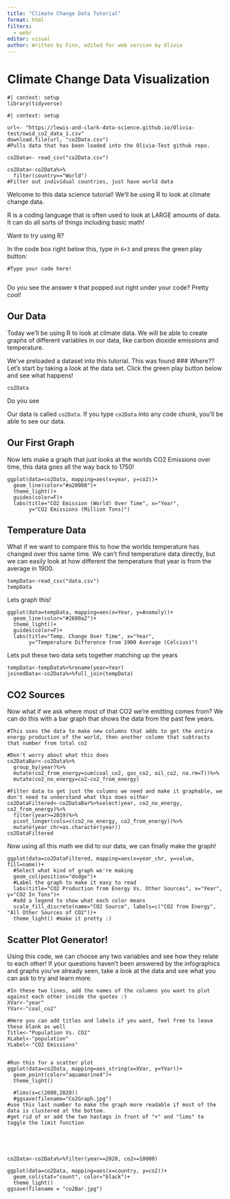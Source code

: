 ```yaml
---
title: "Climate Change Data Tutorial"
format: html
filters:
  - webr
editor: visual
author: Written by Finn, edited for web version by Olivia 
---
```


# Climate Change Data Visualization

```webr-r
#| context: setup
library(tidyverse)
```

```webr-r
#| context: setup

url<- "https://lewis-and-clark-data-science.github.io/Olivia-test/owid_co2_data_1.csv"
download.file(url, "co2Data.csv")
#Pulls data that has been loaded into the Olivia-Test github repo. 

co2Data<- read_csv("co2Data.csv")

co2Data<-co2Data%>%
  filter(country=="World")
#Filter out individual countries, just have world data
```

Welcome to this data science tutorial! We'll be using R to look at climate change data.

R is a coding language that is often used to look at LARGE amounts of data. It can do all sorts of things including basic math! 

Want to try using R? 

In the code box right below this, type in `6+3` and press the green play button: 

```webr-r
#Type your code here! 


```

Do you see the answer `9` that popped out right under your code? Pretty cool! 

## Our Data

Today we'll be using R to look at climate data. We will be able to create graphs of different variables in our data, like carbon dioxide emissions and temperature. 

We've preloaded a dataset into this tutorial. This was found 
### Where??
Let's start by taking a look at the data set. Click the green play button below and see what happens! 

```webr-r
co2Data
```

Do you see

Our data is called `co2Data`. If you type `co2Data` into any code chunk, you'll be able to see our data. 


## Our First Graph

Now lets make a graph that just looks at the worlds CO2 Emissions over time, this data goes all the way back to 1750!

```webr-r
ggplot(data=co2Data, mapping=aes(x=year, y=co2))+
  geom_line(color="#a20000")+
  theme_light()+
  guides(color=F)+
  labs(title="CO2 Emission (World) Over Time", x="Year", 
       y="CO2 Emissions (Million Tons)")
```

## Temperature Data

What if we want to compare this to how the worlds temperature has changed over this same time. We can't find temperature data directly, but we can easily look at how different the temperature that year is from the average in 1900.

```webr-r
tempData<-read_csv("data.csv")
tempData

```

Lets graph this!

```webr-r
ggplot(data=tempData, mapping=aes(x=Year, y=Anomaly))+
  geom_line(color="#2600a2")+
  theme_light()+
  guides(color=F)+
  labs(title="Temp. Change Over Time", x="Year", 
       y="Temperature Difference from 1900 Average (Celcius)")
```

Lets put these two data sets together matching up the years

```webr-r
tempData<-tempData%>%rename(year=Year)
joinedData<-co2Data%>%full_join(tempData)

```

## CO2 Sources

Now what if we ask where most of that CO2 we're emitting comes from? We can do this with a bar graph that shows the data from the past few years.

```webr-r
#This uses the data to make new columns that adds to get the entire energy production of the world, then another column that subtracts that number from total co2

#Don't worry about what this does
co2DataBar<-co2Data%>%
  group_by(year)%>%
  mutate(co2_from_energy=sum(coal_co2, gas_co2, oil_co2, na.rm=T))%>%
  mutate(co2_no_energy=co2-co2_from_energy)

#Filter data to get just the columns we need and make it graphable, we don't need to understand what this does either
co2DataFiltered<-co2DataBar%>%select(year, co2_no_energy, co2_from_energy)%>%
  filter(year>=2019)%>%
  pivot_longer(cols=c(co2_no_energy, co2_from_energy))%>%
  mutate(year_chr=as.character(year))
co2DataFiltered

```

Now using all this math we did to our data, we can finally make the graph!

```webr-r
ggplot(data=co2DataFiltered, mapping=aes(x=year_chr, y=value, fill=name))+
  #Select what kind of graph we're making
  geom_col(position="dodge")+
  #Label the graph to make it easy to read
  labs(title="CO2 Production from Energy Vs. Other Sources", x="Year", y="CO2 In Tons")+
  #add a legend to show what each color means 
  scale_fill_discrete(name="CO2 Source", labels=c("CO2 from Energy", "All Other Sources of CO2"))+
  theme_light() #make it pretty :)
```

## Scatter Plot Generator!

Using this code, we can choose any two variables and see how they relate to each other! If your questions haven't been answered by the infographics and graphs you've already seen, take a look at the data and see what you can ask to try and learn more.

```webr-r
#In these two lines, add the names of the columns you want to plot against each other inside the quotes :)
XVar<-"year"
YVar<-"coal_co2"

#Here you can add titles and labels if you want, feel free to leave these blank as well
Title<-"Population Vs. CO2"
XLabel<-"population"
YLabel<-"CO2 Emissions"


#Run this for a scatter plot
ggplot(data=co2Data, mapping=aes_string(x=XVar, y=YVar))+
  geom_point(color="aquamarine4")+
  theme_light()
 
  #lims(x=c(2000,2020))
  #ggsave(filename="Co2Graph.jpg")
#use this last number to make the graph more readable if most of the data is clustered at the bottom.
#get rid of or add the two hastags in front of "+" and "lims" to toggle the limit function

  
  


```

```webr-r
co2Data<-co2Data%>%filter(year==2020, co2>=10000)

ggplot(data=co2Data, mapping=aes(x=country, y=co2))+
  geom_col(stat="count", color="black")+
  theme_light()
ggsave(filename = "co2Bar.jpg")
```
